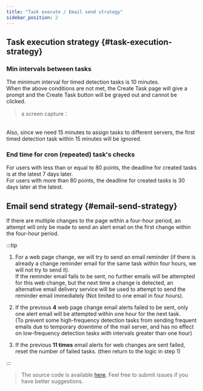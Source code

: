 ---
title: "Task execute / Email send strategy"
sidebar_position: 2
---


## Task execution strategy {#task-execution-strategy}

### Min intervals between tasks  
The minimum interval for timed detection tasks is 10 minutes.  
When the above conditions are not met, the Create Task page will give a prompt and the Create Task button will be grayed out and cannot be clicked.  
> a screen capture：  <ImageChanger src="/img/faq/task_and_email_strategy/1-en.png" />  
  
  <br />
Also, since we need 15 minutes to assign tasks to different servers, the first timed detection task within 15 minutes will be ignored.  

### End time for cron (repeated) task's checks
For users with less than or equal to 80 points, the deadline for created tasks is at the latest 7 days later.  
For users with more than 80 points, the deadline for created tasks is 30 days later at the latest.  


## Email send strategy {#email-send-strategy}  
If there are multiple changes to the page within a four-hour period, an attempt will only be made to send an alert email on the first change within the four-hour period.

:::tip
1. For a web page change, we will try to send an email reminder (if there is already a change reminder email for the same task within four hours, we will not try to send it).  
If the reminder email fails to be sent, no further emails will be attempted for this web change, but the next time a change is detected, an alternative email delivery service will be used to attempt to send the reminder email immediately
(Not limited to one email in four hours).  

2. If the previous **4** web page change email alerts failed to be sent, only one alert email will be attempted within one hour for the next task.  
(To prevent some high-frequency detection tasks from sending frequent emails due to temporary downtime of the mail server, and has no effect on low-frequency detection tasks with intervals greater than one hour)  

3. If the previous **11 times** email alerts for web changes are sent failed, reset the number of failed tasks. (then return to the logic in step 1)  

:::  

> The source code is available [here](https://github.com/lgh06/web-page-monitor/blob/0.0.5/packages/worker-scheduler/alertProviders/nodemailer.mjs#L164).
Feel free to submit issues if you have better suggestions.